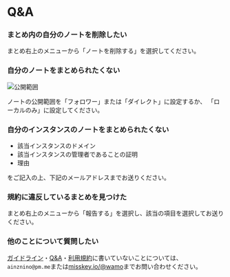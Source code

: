 # Q&A

### まとめ内の自分のノートを削除したい

まとめ右上のメニューから「ノートを削除する」を選択してください。

### 自分のノートをまとめられたくない

![公開範囲](/img/visibility.png)

ノートの公開範囲を「フォロワー」または「ダイレクト」に設定するか、
「ローカルのみ」に設定してください。

### 自分のインスタンスのノートをまとめられたくない

* 該当インスタンスのドメイン
* 該当インスタンスの管理者であることの証明
* 理由

をご記入の上、下記のメールアドレスまでお送りください。

### 規約に違反しているまとめを見つけた

まとめ右上のメニューから「報告する」を選択し、該当の項目を選択してお送りください。

### 他のことについて質問したい

[ガイドライン](/user/guideline)・[Q&A](/user/qna)・[利用規約](/tos)に書いていないことについては、
`ainznino@pm.me`または[misskey.io/@wamo](https://misskey.io/@wamo)までお問い合わせください。
